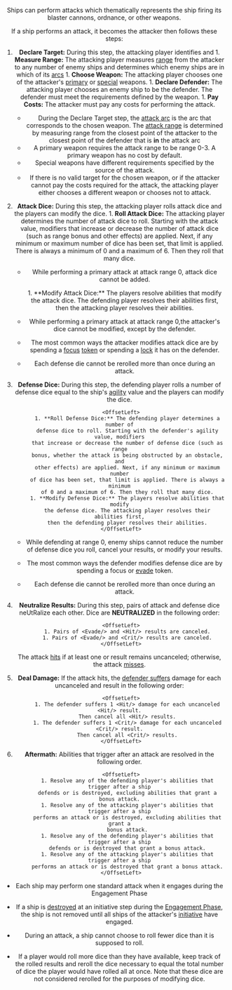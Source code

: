 <Header title="attack" version="1.4.4"/>

Ships can perform attacks which thematically represents the ship firing its
blaster cannons, ordnance, or other weapons.

If a ship performs an attack, it becomes the attacker then follows these steps:

1. **Declare Target:** During this step, the attacking player identifies and
        <OffsetLeft>
        1. **Measure Range:** The attacking player measures [range](/article/Range) from the
            attacker to any number of enemy ships and determines which enemy
            ships are in which of its [arcs](/article/Arc)
        1. **Choose Weapon:** The attacking player chooses one of the
            attacker's [primary](/article/Primary_Weapon) or [special](/article/Special_Weapon) weapons.
        1. **Declare Defender:** The attacking player chooses an enemy ship
            to be the defender. The defender must meet the requirements defined
            by the weapon.
        1. **Pay Costs:** The attacker must pay any costs for performing the attack.
        </OffsetLeft>
    * During the Declare Target step, the [attack arc](/article/Attack_Arc) is the arc that corresponds
        to the chosen weapon. The [attack range](/article/Attack_Range) is determined by measuring
        range from the closest point of the attacker to the closest point of the
        defender that is **in** the attack arc
    * A primary weapon requires the attack range to be range 0-3. A primary
        weapon has no cost by default.
    * Special weapons have different requirements specified by the source of
        the attack.
    * If there is no valid target for the chosen weapon, or if the attacker cannot
        pay the costs required for the attack, the attacking player either chooses
        a different weapon or chooses not to attack.
1. **Attack Dice:** During this step, the attacking player rolls attack dice
and the players can modify the dice.
        <OffsetLeft>
            1. **Roll Attack Dice:** The attacking player determines the number
                of attack dice to roll. Starting with the attack value, modifiers that
                increase or decrease the number of attack dice (such as range bonus
                and other effects) are applied. Next, if any minimum or maximum
                number of dice has been set, that limit is applied. There is always a
                minimum of 0 and a maximum of 6. Then they roll that many dice.
        </OffsetLeft>

    * While performing a primary attack at attack range 0, attack dice cannot be added.

        <OffsetLeft>
            1. **Modify Attack Dice:** The players resolve abilities that modify the
                attack dice. The defending player resolves their abilities first, then the
                attacking player resolves their abilities.
        </OffsetLeft>

    * While performing a primary attack at attack range 0,the attacker's dice
        cannot be modified, except by the defender.
    * The most common ways the attacker modifies attack dice are by spending
        a [focus](/article/Focus) [token](/article/Token) or spending a [lock](/article/Lock) it has on the defender.
    * Each defense die cannot be rerolled more than once during an attack.

1. **Defense Dice:**  During this step, the defending player rolls a number of
defense dice equal to the ship's [agility](/article/Agility) value and the players can modify the dice.

        <OffsetLeft>
            1. **Roll Defense Dice:** The defending player determines a number of
            defense dice to roll. Starting with the defender's agility value, modifiers
            that increase or decrease the number of defense dice (such as range
            bonus, whether the attack is being obstructed by an obstacle, and
            other effects) are applied. Next, if any minimum or maximum number
            of dice has been set, that limit is applied. There is always a minimum
            of 0 and a maximum of 6. Then they roll that many dice.
            1. **Modify Defense Dice:** The players resolve abilities that modify
            the defense dice. The attacking player resolves their abilities first,
            then the defending player resolves their abilities.
        </OffsetLeft>
    
    * While defending at range 0, enemy ships cannot reduce the number of
    defense dice you roll, cancel your results, or modify your results.

    * The most common ways the defender modifies defense dice are by
    spending a focus or [evade](/article/Evade) token.

    * Each defense die cannot be rerolled more than once during an attack.

1. **Neutralize Results:** During this step, pairs of attack and defense
dice neUtRalize each other. Dice are **NEUTRALIZED** in the following order:

        <OffsetLeft>
            1. Pairs of <Evade/> and <Hit/> results are canceled.
            1. Pairs of <Evade/> and <Crit/> results are canceled.
        </OffsetLeft>

    The attack [hits](/article/Hit) if at least one <Hit/> or <Crit/> result remains uncanceled; otherwise, the attack [misses](/article/Miss).
    
1. **Deal Damage:** If the attack hits, the [defender suffers](/article/Defender) damage for each
uncanceled <Hit/> and <Crit/> result in the following order:

        <OffsetLeft>
            1. The defender suffers 1 <Hit/> damage for each uncanceled <Hit/> result.
            Then cancel all <Hit/> results.
            1. The defender suffers 1 <Crit/> damage for each uncanceled <Crit/> result.
            Then cancel all <Crit/> results.
        </OffsetLeft>
  
1. **Aftermath:** Abilities that trigger after an attack are resolved in the
following order.

        <OffsetLeft>
            1. Resolve any of the defending player's abilities that trigger after a ship
            defends or is destroyed, excluding abilities that grant a bonus attack.
            1. Resolve any of the attacking player's abilities that trigger after a ship
            performs an attack or is destroyed, excluding abilities that grant a
            bonus attack.
            1. Resolve any of the defending player's abilities that trigger after a ship
            defends or is destroyed that grant a bonus attack.
            1. Resolve any of the attacking player's abilities that trigger after a ship
            performs an attack or is destroyed that grant a bonus attack.
        </OffsetLeft>

* Each ship may perform one standard attack when it engages during the
    Engagement Phase

* If a ship is [destroyed](/article/Destroyed_Ship) at an initiative step during the [Engagement Phase](/article/Engagement_Phase), the
ship is not removed until all ships of the attacker's [initiative](/article/Initiative) have engaged.

* During an attack, a ship cannot choose to roll fewer dice than it is
supposed to roll.

* If a player would roll more dice than they have available, keep track of the
rolled results and reroll the dice necessary to equal the total number of
dice the player would have rolled all at once. Note that these dice are not
considered rerolled for the purposes of modifying dice.